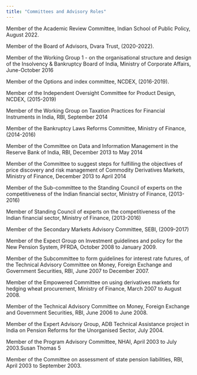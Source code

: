 ```yaml
---
title: "Committees and Advisory Roles"
---
```

Member of the Academic Review Committee, Indian School of Public Policy, August 2022.

Member of the Board of Advisors, Dvara Trust, (2020-2022).

Member of the Working Group 1 - on the organisational structure and design of the Insolvency & Bankruptcy Board of India, Ministry of Corporate Affairs, June-October 2016

Member of the Options and index committee, NCDEX, (2016-2019).

Member of the Independent Oversight Committee for Product Design, NCDEX, (2015-2019)

Member of the Working Group on Taxation Practices for Financial Instruments in India, RBI, September 2014

Member of the Bankruptcy Laws Reforms Committee, Ministry of Finance, (2014-2016)

Member of the Committee on Data and Information Management in the Reserve Bank of India, RBI, December 2013 to May 2014

Member of the Committee to suggest steps for fulfilling the objectives of price discovery and risk management of Commodity Derivatives Markets, Ministry of Finance, December 2013 to April 2014

Member of the Sub-committee to the Standing Council of experts on the competitiveness of the Indian financial sector, Ministry of Finance, (2013-2016)

Member of Standing Council of experts on the competitiveness of the Indian financial sector, Ministry of Finance, (2013-2016)

Member of the Secondary Markets Advisory Committee, SEBI, (2009-2017)

Member of the Expect Group on Investment guidelines and policy for the New Pension System, PFRDA, October 2008 to January 2009.

Member of the Subcommittee to form guidelines for interest rate futures, of the Technical Advisory Committee on Money, Foreign Exchange and Government Securities, RBI, June 2007 to December 2007.

Member of the Empowered Committee on using derivatives markets for hedging wheat procurement, Ministry of Finance, March 2007 to August 2008.

Member of the Technical Advisory Committee on Money, Foreign Exchange and Government Securities, RBI, June 2006 to June 2008.

Member of the Expert Advisory Group, ADB Technical Assistance project in India on Pension Reforms for the Unorganised Sector, July 2004.

Member of the Program Advisory Committee, NHAI, April 2003 to July 2003.Susan Thomas 5

Member of the Committee on assessment of state pension liabilities, RBI, April 2003 to September 2003.